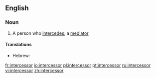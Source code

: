 ==English==

===Noun===
{{en-noun}}

# A person who [[intercede]]s; a [[mediator]]

====Translations====

{{trans-top|one who intercedes}}
*Hebrew: {{he-translation|שתדלן|sh'tadlan}} <!---can someone check the romanisation?--> {{m}}
{{trans-bottom}}

[[fr:intercessor]]
[[io:intercessor]]
[[pl:intercessor]]
[[pt:intercessor]]
[[ru:intercessor]]
[[vi:intercessor]]
[[zh:intercessor]]
